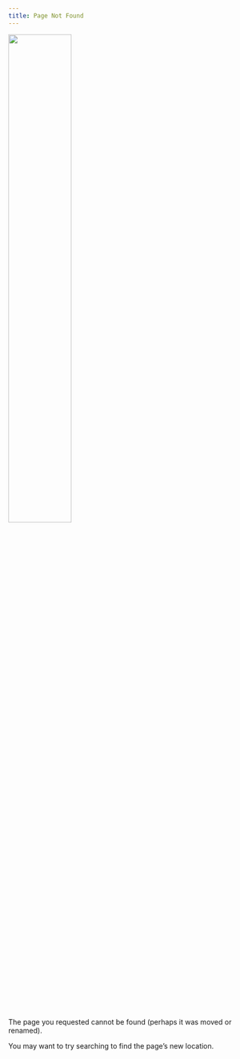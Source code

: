 ```yaml
---
title: Page Not Found
---
```


![](data/images/404.png){width="50%"}

The page you requested cannot be found (perhaps it was moved or renamed).

You may want to try searching to find the page's new location.
